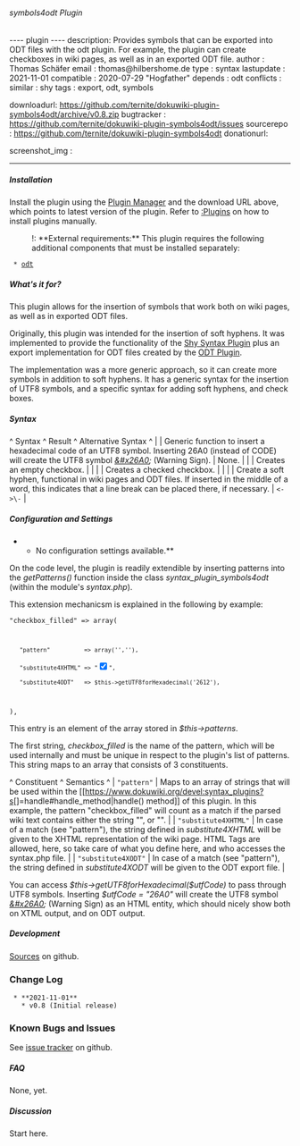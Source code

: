 ====== symbols4odt Plugin ======

---- plugin ----
description: Provides symbols that can be exported into ODT files with the odt plugin. For example, the plugin can create checkboxes in wiki pages, as well as in an exported ODT file.
author     : Thomas Schäfer
email      : thomas@hilbershome.de 
type       : syntax
lastupdate : 2021-11-01
compatible : 2020-07-29 "Hogfather"
depends    : odt
conflicts  : 
similar    : shy
tags       : export, odt, symbols

downloadurl: https://github.com/ternite/dokuwiki-plugin-symbols4odt/archive/v0.8.zip
bugtracker : https://github.com/ternite/dokuwiki-plugin-symbols4odt/issues
sourcerepo : https://github.com/ternite/dokuwiki-plugin-symbols4odt
donationurl: 

screenshot_img : 
----

===== Installation =====

Install the plugin using the [[plugin:plugin|Plugin Manager]] and the download URL above, which points to latest version of the plugin. Refer to [[:Plugins]] on how to install plugins manually.

:!: **External requirements:** This plugin requires the following additional components that must be installed separately: 
  * [[odt]]

===== What's it for? =====

This plugin allows for the insertion of symbols that work both on wiki pages, as well as in exported ODT files.

Originally, this plugin was intended for the insertion of soft hyphens. It was implemented to provide the functionality of the [[https://www.dokuwiki.org/plugin:shy|Shy Syntax Plugin]] plus an export implementation for ODT files created by the [[https://www.dokuwiki.org/plugin:odt|ODT Plugin]].

The implementation was a more generic approach, so it can create more symbols in addition to soft hyphens. It has a generic syntax for the insertion of UTF8 symbols, and a specific syntax for adding soft hyphens, and check boxes.

===== Syntax =====

^ Syntax ^ Result ^ Alternative Syntax ^
| <code>{{utf8symbol>CODE}}</code> | Generic function to insert a hexadecimal code of an UTF8 symbol. Inserting 26A0 (instead of CODE) will create the UTF8 symbol ''[[https://www.compart.com/de/unicode/U+26A0|&#x26A0]];'' (Warning Sign). | None. |
| <code><checkbox></code> | Creates an empty checkbox. | <code><CHECKBOX></code> |
| <code><checkbox_checked></code> | Creates a checked checkbox. | <code><CHECKBOX_CHECKED></code> |
| <code><shy></code> | Create a soft hyphen, functional in wiki pages and ODT files. If inserted in the middle of a word, this indicates that a line break can be placed there, if necessary.  | <code><SHY></code><code><-></code><code>\-</code> |

===== Configuration and Settings =====

**No configuration settings available.**

On the code level, the plugin is readily extendible by inserting patterns into the ''getPatterns()'' function inside the class ''syntax_plugin_symbols4odt'' (within the module's ''syntax.php'').

This extension mechanicsm is explained in the following by example:

<code>"checkbox_filled" => array( 
    "pattern"          => array('<checkbox_checked>','<CHECKBOX_CHECKED>'),
    "substitute4XHTML" => "<input type='checkbox' checked/>",
    "substitute4ODT"   => $this->getUTF8forHexadecimal('2612'),
),</code>

This entry is an element of the array stored in ''$this->patterns''.

The first string, ''checkbox_filled'' is the name of the pattern, which will be used internally and must be unique in respect to the plugin's list of patterns. This string maps to an array that consists of 3 constituents.

^ Constituent ^ Semantics ^
| <code>"pattern"</code> | Maps to an array of strings that will be used within the [[https://www.dokuwiki.org/devel:syntax_plugins?s[]=handle#handle_method|handle() method]] of this plugin. In this example, the pattern "checkbox_filled" will count as a match if the parsed wiki text contains either the string "<checkbox_checked>", or "<CHECKBOX_CHECKED>". |
| <code>"substitute4XHTML"</code> | In case of a match (see "pattern"), the string defined in ''substitute4XHTML'' will be given to the XHTML representation of the wiki page. HTML Tags are allowed, here, so take care of what you define here, and who accesses the syntax.php file. |
| <code>"substitute4XODT"</code> | In case of a match (see "pattern"), the string defined in ''substitute4XODT'' will be given to the ODT export file. |

You can access ''$this->getUTF8forHexadecimal($utfCode)'' to pass through UTF8 symbols. Inserting ''$utfCode = "26A0"'' will create the UTF8 symbol ''[[https://www.compart.com/de/unicode/U+26A0|&#x26A0]];'' (Warning Sign) as an HTML entity, which should nicely show both on XTML output, and on ODT output.

===== Development =====

[[https://github.com/ternite/dokuwiki-plugin-symbols4odt|Sources]] on github.

=== Change Log ===

  * **2021-11-01**
    * v0.8 (Initial release)

=== Known Bugs and Issues ===

See [[https://github.com/ternite/dokuwiki-plugin-symbols4odt/issues|issue tracker]] on github.

===== FAQ =====

None, yet.

===== Discussion =====

Start here.